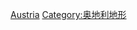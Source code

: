 {{Commonscat|Mountain ranges of Austria}}

[[Category:欧洲各国山脉|Austria]]
[[Category:奥地利地形|Category:奥地利地形]]